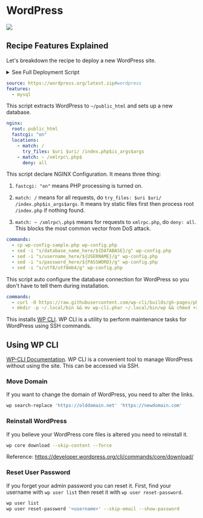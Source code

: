 
# WordPress

[![](/assets/deploy.svg)](https://my.domcloud.co/start?from=https://raw.githubusercontent.com/domcloud/dom-templates/master/boot/wordpress.yml)

## Recipe Features Explained

Let's breakdown the recipe to deploy a new WordPress site.

<details>
<summary> See Full Deployment Script </summary>

```yaml
source: https://wordpress.org/latest.zip#wordpress
features:
  - mysql
nginx:
  root: public_html
  fastcgi: "on"
  locations:
    - match: /
      try_files: $uri $uri/ /index.php$is_args$args
    - match: ~ /xmlrpc\.php$
      deny: all
commands:
  - cp wp-config-sample.php wp-config.php
  - sed -i "s/database_name_here/${DATABASE}/g" wp-config.php
  - sed -i "s/username_here/${USERNAME}/g" wp-config.php
  - sed -i "s/password_here/${PASSWORD}/g" wp-config.php
  - sed -i "s/utf8/utf8mb4/g" wp-config.php
  - curl -O https://raw.githubusercontent.com/wp-cli/builds/gh-pages/phar/wp-cli.phar
  - mkdir -p ~/.local/bin && mv wp-cli.phar ~/.local/bin/wp && chmod +x $_
```

</details>


```yaml
source: https://wordpress.org/latest.zip#wordpress
features:
  - mysql
```

This script extracts WordPress to `~/public_html` and sets up a new database.


```yaml
nginx:
  root: public_html
  fastcgi: "on"
  locations:
    - match: /
      try_files: $uri $uri/ /index.php$is_args$args
    - match: ~ /xmlrpc\.php$
      deny: all
```

This script declare NGINX Configuration. It means three thing:

1. `fastcgi: "on"` means PHP processing is turned on.

2. `match: /` means for all requests, do `try_files: $uri $uri/ /index.php$is_args$args`. It means try static files first then process root `/index.php` if nothing found.

3. `match: ~ /xmlrpc\.php$` means for requests to `xmlrpc.php`, do `deny: all`. This blocks the most common vector from DoS attack.

```yaml
commands:
  - cp wp-config-sample.php wp-config.php
  - sed -i "s/database_name_here/${DATABASE}/g" wp-config.php
  - sed -i "s/username_here/${USERNAME}/g" wp-config.php
  - sed -i "s/password_here/${PASSWORD}/g" wp-config.php
  - sed -i "s/utf8/utf8mb4/g" wp-config.php
```

This script auto configure the database connection for WordPress so you don't have to tell them during installation.

```yaml
commands:
  - curl -O https://raw.githubusercontent.com/wp-cli/builds/gh-pages/phar/wp-cli.phar
  - mkdir -p ~/.local/bin && mv wp-cli.phar ~/.local/bin/wp && chmod +x $_
```

This installs [WP CLI](https://wp-cli.org/). WP CLI is a utility to perform maintenance tasks for WordPress using SSH commands.


## Using WP CLI

[WP-CLI Documentation](https://developer.wordpress.org/cli/commands/). 
WP CLI is a convenient tool to manage WordPress without using the site. This can be accessed via SSH.

### Move Domain

If you want to change the domain of WordPress, you need to alter the links.

```bash
wp search-replace 'https://olddomain.net' 'https://newdomain.com'
```

### Reinstall WordPress

If you believe your WordPress core files is altered you need to reinstall it.

```bash
wp core download --skip-content --force
```

Reference: https://developer.wordpress.org/cli/commands/core/download/

### Reset User Password

If you forget your admin password you can reset it. First, find your username with `wp user list` then reset it with `wp user reset-password`.

```bash
wp user list
wp user reset-password '<username>' --skip-email --show-password
```
